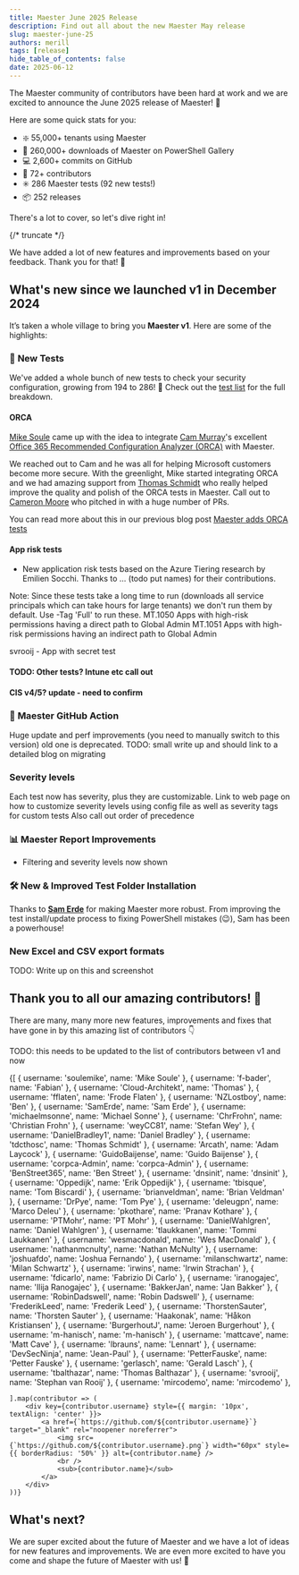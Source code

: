 ```yaml
---
title: Maester June 2025 Release
description: Find out all about the new Maester May release
slug: maester-june-25
authors: merill
tags: [release]
hide_table_of_contents: false
date: 2025-06-12
---
```


The Maester community of contributors have been hard at work and we are excited to announce the June 2025 release of Maester! 🎉

Here are some quick stats for you:

* ❇️ 55,000+ tenants using Maester
* 🚀 260,000+ downloads of Maester on PowerShell Gallery
* 💻 2,600+ commits on GitHub
* 🤝 72+ contributors
* ✳️ 286 Maester tests (92 new tests!)
* 📦 252 releases

There's a lot to cover, so let's dive right in!

{/* truncate */}

We have added a lot of new features and improvements based on your feedback. Thank you for that! 🙏

## What's new since we launched v1 in December 2024

It’s taken a whole village to bring you **Maester v1**. Here are some of the highlights:

### 🌟 **New Tests**

We've added a whole bunch of new tests to check your security configuration, growing from 194 to 286! 🎉 Check out the [test list](/docs/tests) for the full breakdown.

#### ORCA

[Mike Soule](/blog/authors/mike) came up with the idea to integrate [Cam Murray](https://github.com/cammurray)'s excellent [Office 365 Recommended Configuration Analyzer (ORCA)](https://github.com/cammurray/orca) with Maester.

We reached out to Cam and he was all for helping Microsoft customers become more secure. With the greenlight, Mike started integrating ORCA and we had amazing support from [Thomas Schmidt](/blog/authors/thomasschmidt) who really helped improve the quality and polish of the ORCA tests in Maester. Call out to [Cameron Moore](https://github.com/moorereason) who pitched in with a huge number of PRs.

You can read more about this in our previous blog post [Maester adds ORCA tests](/blog/maester-with-orca)

#### App risk tests

* New application risk tests based on the Azure Tiering research by Emilien Socchi. Thanks to ... (todo put names) for their contributions.

Note: Since these tests take a long time to run (downloads all service principals which can take hours for large tenants) we don't run them by default. Use -Tag 'Full' to run these.
MT.1050 Apps with high-risk permissions having a direct path to Global Admin
MT.1051 Apps with high-risk permissions having an indirect path to Global Admin

svrooij - App with secret test

#### TODO: Other tests? Intune etc call out

#### CIS v4/5? update - need to confirm

### 🤖 **Maester GitHub Action**
Huge update and perf improvements (you need to manually switch to this version) old one is deprecated.
TODO: small write up and should link to a detailed blog on migrating

### Severity levels

Each test now has severity, plus they are customizable.
Link to web page on how to customize severity levels using config file as well as severity tags for custom tests
Also call out order of precedence


### 📊 **Maester Report Improvements**
- Filtering and severity levels now shown


### 🛠️ **New & Improved Test Folder Installation**
Thanks to [**Sam Erde**](https://github.com/SamErde) for making Maester more robust. From improving the test install/update process to fixing PowerShell mistakes (😉), Sam has been a powerhouse!

### New Excel and CSV export formats

TODO: Write up on this and screenshot

## Thank you to all our amazing contributors! 🙏
There are many, many more new features, improvements and fixes that have gone in by this amazing list of contributors 👇

TODO: this needs to be updated to the list of contributors between v1 and now
<div style={{ display: 'flex', flexWrap: 'wrap', justifyContent: 'center' }}>
    {[
        { username: 'soulemike', name: 'Mike Soule' },
        { username: 'f-bader', name: 'Fabian' },
        { username: 'Cloud-Architekt', name: 'Thomas' },
        { username: 'fflaten', name: 'Frode Flaten' },
        { username: 'NZLostboy', name: 'Ben' },
        { username: 'SamErde', name: 'Sam Erde' },
        { username: 'michaelmsonne', name: 'Michael Sonne' },
        { username: 'ChrFrohn', name: 'Christian Frohn' },
        { username: 'weyCC81', name: 'Stefan Wey' },
        { username: 'DanielBradley1', name: 'Daniel Bradley' },
        { username: 'tdcthosc', name: 'Thomas Schmidt' },
        { username: 'Arcath', name: 'Adam Laycock' },
        { username: 'GuidoBaijense', name: 'Guido Baijense' },
        { username: 'corpca-Admin', name: 'corpca-Admin' },
        { username: 'BenStreet365', name: 'Ben Street' },
        { username: 'dnsinit', name: 'dnsinit' },
        { username: 'Oppedijk', name: 'Erik Oppedijk' },
        { username: 'tbisque', name: 'Tom Biscardi' },
        { username: 'brianveldman', name: 'Brian Veldman' },
        { username: 'DrPye', name: 'Tom Pye' },
        { username: 'deleugpn', name: 'Marco Deleu' },
        { username: 'pkothare', name: 'Pranav Kothare' },
        { username: 'PTMohr', name: 'PT Mohr' },
        { username: 'DanielWahlgren', name: 'Daniel Wahlgren' },
        { username: 'tlaukkanen', name: 'Tommi Laukkanen' },
        { username: 'wesmacdonald', name: 'Wes MacDonald' },
        { username: 'nathanmcnulty', name: 'Nathan McNulty' },
        { username: 'joshuafdo', name: 'Joshua Fernando' },
        { username: 'milanschwartz', name: 'Milan Schwartz' },
        { username: 'irwins', name: 'Irwin Strachan' },
        { username: 'fdicarlo', name: 'Fabrizio Di Carlo' },
        { username: 'iranogajec', name: 'Ilija Ranogajec' },
        { username: 'BakkerJan', name: 'Jan Bakker' },
        { username: 'RobinDadswell', name: 'Robin Dadswell' },
        { username: 'FrederikLeed', name: 'Frederik Leed' },
        { username: 'ThorstenSauter', name: 'Thorsten Sauter' },
        { username: 'Haakonak', name: 'Håkon Kristiansen' },
        { username: 'BurgerhoutJ', name: 'Jeroen Burgerhout' },
        { username: 'm-hanisch', name: 'm-hanisch' },
        { username: 'mattcave', name: 'Matt Cave' },
        { username: 'lbrauns', name: 'Lennart' },
        { username: 'DevSecNinja', name: 'Jean-Paul' },
        { username: 'PetterFauske', name: 'Petter Fauske' },
        { username: 'gerlasch', name: 'Gerald Lasch' },
        { username: 'tbalthazar', name: 'Thomas Balthazar' },
        { username: 'svrooij', name: 'Stephan van Rooij' },
        { username: 'mircodemo', name: 'mircodemo' },



    ].map(contributor => (
        <div key={contributor.username} style={{ margin: '10px', textAlign: 'center' }}>
            <a href={`https://github.com/${contributor.username}`} target="_blank" rel="noopener noreferrer">
                <img src={`https://github.com/${contributor.username}.png`} width="60px" style={{ borderRadius: '50%' }} alt={contributor.name} />
                <br />
                <sub>{contributor.name}</sub>
            </a>
        </div>
    ))}
</div>


## What's next?

We are super excited about the future of Maester and we have a lot of ideas for new features and improvements. We are even more excited to have you come and shape the future of Maester with us! 🙌

